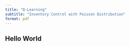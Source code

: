 ```yaml
---
title: "Q-Learning"
subtitle: "Inventory Control with Poisson Distribution"
format: pdf
---
```


## Hello World